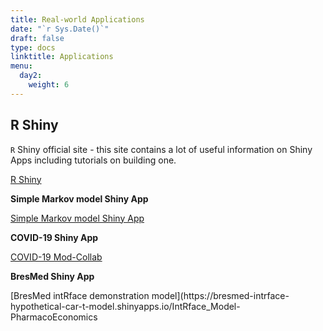 ---
title: Real-world Applications
date: "`r Sys.Date()`"
draft: false
type: docs
linktitle: Applications
menu:
  day2:
    weight: 6
---

## R Shiny

`R` Shiny official site - this site contains a lot of useful information on Shiny Apps including tutorials on building one.

[R Shiny](https://shiny.rstudio.com/)

**Simple Markov model Shiny App**

[Simple Markov model Shiny App](https://darkpeakanalytics.shinyapps.io/sadm-mk2/)

**COVID-19 Shiny App**

[COVID-19 Mod-Collab](https://www.covid-19-mc.ca/interactive-models)

**BresMed Shiny App**

[BresMed intRface demonstration model](https://bresmed-intrface-hypothetical-car-t-model.shinyapps.io/IntRface_Model-PharmacoEconomics



